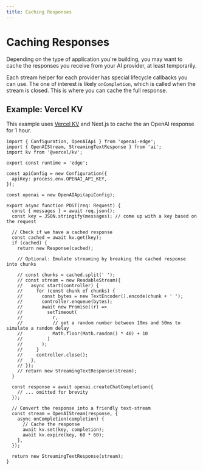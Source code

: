 ```yaml
---
title: Caching Responses
---
```


# Caching Responses

Depending on the type of application you're building, you may want to cache the responses you receive from your AI provider, at least temporarily.

Each stream helper for each provider has special lifecycle callbacks you can use. The one of interest is likely `onCompletion`, which is called when the stream is closed. This is where you can cache the full response.

## Example: Vercel KV

This example uses [Vercel KV](https://vercel.com/storage/kv) and Next.js to cache the an OpenAI response for 1 hour.

```tsx filename="app/api/chat/route.ts"
import { Configuration, OpenAIApi } from 'openai-edge';
import { OpenAIStream, StreamingTextResponse } from 'ai';
import kv from '@vercel/kv';

export const runtime = 'edge';

const apiConfig = new Configuration({
  apiKey: process.env.OPENAI_API_KEY,
});

const openai = new OpenAIApi(apiConfig);

export async function POST(req: Request) {
  const { messages } = await req.json();
  const key = JSON.stringify(messages); // come up with a key based on the request

  // Check if we have a cached response
  const cached = await kv.get(key);
  if (cached) {
    return new Response(cached);

    // Optional: Emulate streaming by breaking the cached response into chunks

    // const chunks = cached.split(' ');
    // const stream = new ReadableStream({
    //   async start(controller) {
    //     for (const chunk of chunks) {
    //       const bytes = new TextEncoder().encode(chunk + ' ');
    //       controller.enqueue(bytes);
    //       await new Promise((r) =>
    //         setTimeout(
    //           r,
    //           // get a random number between 10ms and 50ms to simulate a random delay
    //           Math.floor(Math.random() * 40) + 10
    //         )
    //       );
    //     }
    //     controller.close();
    //   },
    // });
    // return new StreamingTextResponse(stream);
  }

  const response = await openai.createChatCompletion({
    // ... omitted for brevity
  });

  // Convert the response into a friendly text-stream
  const stream = OpenAIStream(response, {
    async onCompletion(completion) {
      // Cache the response
      await kv.set(key, completion);
      await kv.expire(key, 60 * 60);
    },
  });

  return new StreamingTextResponse(stream);
}
```

